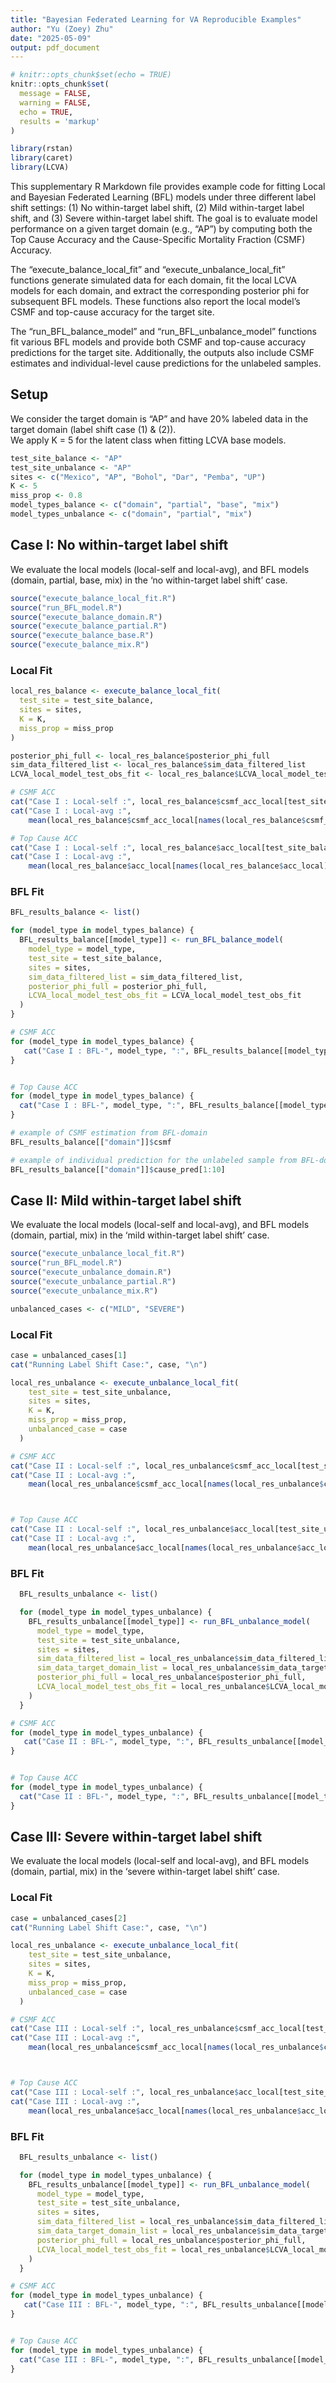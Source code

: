 ```yaml
---
title: "Bayesian Federated Learning for VA Reproducible Examples"
author: "Yu (Zoey) Zhu"
date: "2025-05-09"
output: pdf_document
---
```



```r
# knitr::opts_chunk$set(echo = TRUE)
knitr::opts_chunk$set(
  message = FALSE,  
  warning = FALSE, 
  echo = TRUE,      
  results = 'markup' 
)
```


```r
library(rstan)
library(caret)
library(LCVA)
```


This supplementary R Markdown file provides example code for fitting Local and Bayesian Federated Learning (BFL) models under three different label shift settings: (1) No within-target label shift, (2) Mild within-target label shift, and (3) Severe within-target label shift. The goal is to evaluate model performance on a given target domain (e.g., "AP") by computing both the Top Cause Accuracy and the Cause-Specific Mortality Fraction (CSMF) Accuracy.

The "execute_balance_local_fit" and "execute_unbalance_local_fit" functions generate simulated data for each domain, fit the local LCVA models for each domain, and extract the corresponding posterior phi for subsequent BFL models. These functions also report the local model’s CSMF and top-cause accuracy for the target site.

The "run_BFL_balance_model" and "run_BFL_unbalance_model" functions fit various BFL models and provide both CSMF and top-cause accuracy predictions for the target site. Additionally, the outputs also include CSMF estimates and individual-level cause predictions for the unlabeled samples.


## Setup

We consider the target domain is "AP" and have 20% labeled data in the target domain (label shift case (1) & (2)).  
We apply K = 5 for the latent class when fitting LCVA base models.

```r
test_site_balance <- "AP"
test_site_unbalance <- "AP"
sites <- c("Mexico", "AP", "Bohol", "Dar", "Pemba", "UP")
K <- 5
miss_prop <- 0.8
model_types_balance <- c("domain", "partial", "base", "mix")
model_types_unbalance <- c("domain", "partial", "mix")
```

## Case I: No within-target label shift

We evaluate the local models (local-self and local-avg), and BFL models (domain, partial, base, mix) in the 'no within-target label shift' case.

```r
source("execute_balance_local_fit.R")
source("run_BFL_model.R")
source("execute_balance_domain.R")
source("execute_balance_partial.R")
source("execute_balance_base.R")
source("execute_balance_mix.R")
```

### Local Fit 

```r
local_res_balance <- execute_balance_local_fit(
  test_site = test_site_balance,
  sites = sites,
  K = K,
  miss_prop = miss_prop
)

posterior_phi_full <- local_res_balance$posterior_phi_full
sim_data_filtered_list <- local_res_balance$sim_data_filtered_list
LCVA_local_model_test_obs_fit <- local_res_balance$LCVA_local_model_test_obs_fit
```


```r
# CSMF ACC
cat("Case I : Local-self :", local_res_balance$csmf_acc_local[test_site_balance], "\n")
cat("Case I : Local-avg :", 
    mean(local_res_balance$csmf_acc_local[names(local_res_balance$csmf_acc_local) != test_site_balance]), "\n")

# Top Cause ACC
cat("Case I : Local-self :", local_res_balance$acc_local[test_site_balance], "\n")
cat("Case I : Local-avg :", 
    mean(local_res_balance$acc_local[names(local_res_balance$acc_local) != test_site_balance]), "\n")
```

### BFL Fit 

```r
BFL_results_balance <- list()

for (model_type in model_types_balance) {
  BFL_results_balance[[model_type]] <- run_BFL_balance_model(
    model_type = model_type,
    test_site = test_site_balance,
    sites = sites,
    sim_data_filtered_list = sim_data_filtered_list,
    posterior_phi_full = posterior_phi_full,
    LCVA_local_model_test_obs_fit = LCVA_local_model_test_obs_fit
  )
}

```

```r
# CSMF ACC
for (model_type in model_types_balance) {
   cat("Case I : BFL-", model_type, ":", BFL_results_balance[[model_type]]$csmf_acc, "\n")
}


# Top Cause ACC
for (model_type in model_types_balance) {
  cat("Case I : BFL-", model_type, ":", BFL_results_balance[[model_type]]$acc, "\n")
}
```

```r
# example of CSMF estimation from BFL-domain
BFL_results_balance[["domain"]]$csmf
```

```r
# example of individual prediction for the unlabeled sample from BFL-domain (first 10 samples)
BFL_results_balance[["domain"]]$cause_pred[1:10]
```


## Case II: Mild within-target label shift

We evaluate the local models (local-self and local-avg), and BFL models (domain, partial, mix) in the 'mild within-target label shift' case.

```r
source("execute_unbalance_local_fit.R")
source("run_BFL_model.R")
source("execute_unbalance_domain.R")
source("execute_unbalance_partial.R")
source("execute_unbalance_mix.R")
```

```r
unbalanced_cases <- c("MILD", "SEVERE")
```

### Local Fit 

```r
case = unbalanced_cases[1]
cat("Running Label Shift Case:", case, "\n")

local_res_unbalance <- execute_unbalance_local_fit(
    test_site = test_site_unbalance,
    sites = sites,
    K = K,
    miss_prop = miss_prop,
    unbalanced_case = case
  )
```


```r
# CSMF ACC
cat("Case II : Local-self :", local_res_unbalance$csmf_acc_local[test_site_unbalance], "\n")
cat("Case II : Local-avg :", 
    mean(local_res_unbalance$csmf_acc_local[names(local_res_unbalance$csmf_acc_local) != test_site_unbalance]), "\n")



# Top Cause ACC
cat("Case II : Local-self :", local_res_unbalance$acc_local[test_site_unbalance], "\n")
cat("Case II : Local-avg :", 
    mean(local_res_unbalance$acc_local[names(local_res_unbalance$acc_local) != test_site_unbalance]), "\n")
```


### BFL Fit 

```r
  BFL_results_unbalance <- list()

  for (model_type in model_types_unbalance) {
    BFL_results_unbalance[[model_type]] <- run_BFL_unbalance_model(
      model_type = model_type,
      test_site = test_site_unbalance,
      sites = sites,
      sim_data_filtered_list = local_res_unbalance$sim_data_filtered_list,
      sim_data_target_domain_list = local_res_unbalance$sim_data_target_domain_list,
      posterior_phi_full = local_res_unbalance$posterior_phi_full,
      LCVA_local_model_test_obs_fit = local_res_unbalance$LCVA_local_model_test_obs_fit
    )
  }

```


```r
# CSMF ACC
for (model_type in model_types_unbalance) {
   cat("Case II : BFL-", model_type, ":", BFL_results_unbalance[[model_type]]$csmf_acc, "\n")
}


# Top Cause ACC
for (model_type in model_types_unbalance) {
  cat("Case II : BFL-", model_type, ":", BFL_results_unbalance[[model_type]]$acc, "\n")
}
```



## Case III: Severe within-target label shift

We evaluate the local models (local-self and local-avg), and BFL models (domain, partial, mix) in the 'severe within-target label shift' case.


### Local Fit 

```r
case = unbalanced_cases[2]
cat("Running Label Shift Case:", case, "\n")

local_res_unbalance <- execute_unbalance_local_fit(
    test_site = test_site_unbalance,
    sites = sites,
    K = K,
    miss_prop = miss_prop,
    unbalanced_case = case
  )
```

```r
# CSMF ACC
cat("Case III : Local-self :", local_res_unbalance$csmf_acc_local[test_site_unbalance], "\n")
cat("Case III : Local-avg :", 
    mean(local_res_unbalance$csmf_acc_local[names(local_res_unbalance$csmf_acc_local) != test_site_unbalance]), "\n")



# Top Cause ACC
cat("Case III : Local-self :", local_res_unbalance$acc_local[test_site_unbalance], "\n")
cat("Case III : Local-avg :", 
    mean(local_res_unbalance$acc_local[names(local_res_unbalance$acc_local) != test_site_unbalance]), "\n")
```

### BFL Fit 

```r
  BFL_results_unbalance <- list()

  for (model_type in model_types_unbalance) {
    BFL_results_unbalance[[model_type]] <- run_BFL_unbalance_model(
      model_type = model_type,
      test_site = test_site_unbalance,
      sites = sites,
      sim_data_filtered_list = local_res_unbalance$sim_data_filtered_list,
      sim_data_target_domain_list = local_res_unbalance$sim_data_target_domain_list,
      posterior_phi_full = local_res_unbalance$posterior_phi_full,
      LCVA_local_model_test_obs_fit = local_res_unbalance$LCVA_local_model_test_obs_fit
    )
  }

```


```r
# CSMF ACC
for (model_type in model_types_unbalance) {
   cat("Case III : BFL-", model_type, ":", BFL_results_unbalance[[model_type]]$csmf_acc, "\n")
}


# Top Cause ACC
for (model_type in model_types_unbalance) {
  cat("Case III : BFL-", model_type, ":", BFL_results_unbalance[[model_type]]$acc, "\n")
}
```


